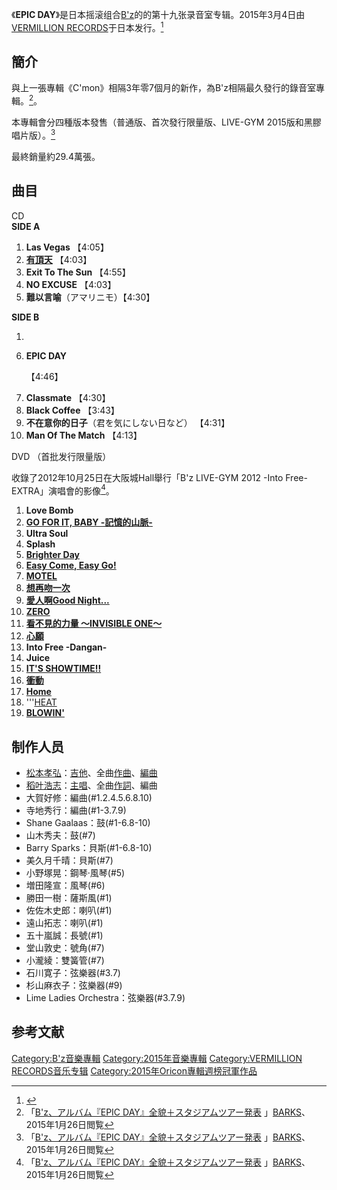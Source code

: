 {{Infobox album | 
| Name        = EPIC DAY
| Type        = studio
| Artist      = [[B'z|B'z]]
| Cover       = 
| Released    = 2015年3月4日
| Genre       = [[硬式摇滚|硬式摇滚]]<br/>[[流行摇滚|流行摇滚]]<br/>[[民謠|民謠]]<br/>[[J-POP|J-POP]]
| Recorded    = 2014年8月～2015年
| Length      = 43分22秒
| Label       = [[VERMILLION_RECORDS|VERMILLION RECORDS]]
| Producer    = [[松本孝弘|松本孝弘]]
| Chart position = * 週榜第1名（[[Oricon公信榜|Oricon]]）
* 2015年3月度月間第2位（Oricon）
* 2015上半年度年排名第7名（Oricon）
* 2015年度年間第12位（Oricon）
| Certification  = *白金（[[日本唱片业协会|日本唱片业协会]]）
| Last album  = [[B'z_The_Best_XXV_1988-1998|B'z The Best XXV 1988-1998]]<br/>[[B'z_The_Best_XXV_1999-2012|B'z The Best XXV 1999-2012]]<br/>（2013年）
| This album  = '''EPIC DAY'''<br/>（2015年）
| Next album  = [[DINOSAUR|DINOSAUR]]<br/>（2017年）
| Misc        = {{Singles
  | Name         = EPIC DAY
  | Type         = studio
  | single 1     = [[有頂天|有頂天]]
  | single 1 date = 2015年1月14日
  }}
}}

《'''EPIC DAY'''》是日本摇滚组合[[B'z|B'z]]的的第十九张录音室专辑。2015年3月4日由[[VERMILLION_RECORDS|VERMILLION RECORDS]]于日本发行。<ref>{{cite web|title=EPIC DAY|url=http://www.bz-vermillion.com/|publisher=B'z Offcial Web Site|language=ja|accessdate=2015-01-26|archive-date=2012-06-12|archive-url=https://web.archive.org/web/20120612000745/http://www.bz-vermillion.com/|dead-url=no}}</ref>

== 簡介 ==
與上一張專輯《C'mon》相隔3年零7個月的新作，為B'z相隔最久發行的錄音室專輯。<ref name="barks">「[http://headlines.yahoo.co.jp/hl?a=20150126-00000061-bark-musi B'z、アルバム『EPIC DAY』全貌＋スタジアムツアー発表] {{Wayback|url=http://headlines.yahoo.co.jp/hl?a=20150126-00000061-bark-musi |date=20150128114615 }}」[[BARKS|BARKS]]、2015年1月26日閲覧</ref>。

本專輯會分四種版本發售（普通版、首次發行限量版、LIVE-GYM 2015版和黑膠唱片版）。<ref name="barks">「[http://headlines.yahoo.co.jp/hl?a=20150126-00000061-bark-musi B'z、アルバム『EPIC DAY』全貌＋スタジアムツアー発表] {{webarchive|url=https://web.archive.org/web/20150128114615/http://headlines.yahoo.co.jp/hl?a=20150126-00000061-bark-musi |date=2015-01-28 }}」[[BARKS|BARKS]]、2015年1月26日閲覧</ref>

最終銷量約29.4萬張。

== 曲目 ==
; CD
; '''SIDE A'''
# '''Las Vegas''' 【4:05】
# '''[[有頂天|有頂天]]''' 【4:03】
# '''Exit To The Sun''' 【4:55】
# '''NO EXCUSE''' 【4:03】
# '''難以言喻'''（アマリニモ）【4:30】
; '''SIDE B'''
# <li value="6">'''EPIC DAY'''</li> 【4:46】
# '''Classmate''' 【4:30】
# '''Black Coffee''' 【3:43】
# '''不在意你的日子'''（君を気にしない日など） 【4:31】
# '''Man Of The Match''' 【4:13】

; DVD （首批发行限量版）
收錄了2012年10月25日在大阪城Hall舉行「B'z LIVE-GYM 2012 -Into Free- EXTRA」演唱會的影像<ref name="barks">「[http://headlines.yahoo.co.jp/hl?a=20150126-00000061-bark-musi B'z、アルバム『EPIC DAY』全貌＋スタジアムツアー発表] {{webarchive|url=https://web.archive.org/web/20150128114615/http://headlines.yahoo.co.jp/hl?a=20150126-00000061-bark-musi |date=2015-01-28 }}」[[BARKS|BARKS]]、2015年1月26日閲覧</ref>。
# '''Love Bomb'''
# '''[[GO_FOR_IT,_BABY_-記憶的山脈-|GO FOR IT, BABY -記憶的山脈-]]'''
# '''Ultra Soul'''
# '''Splash'''
# '''[[THE_CIRCLE|Brighter Day]]'''
# '''[[Easy_Come,_Easy_Go!|Easy Come, Easy Go!]]'''
# '''[[MOTEL|MOTEL]]'''
# '''[[IN_THE_LIFE|想再吻一次]]'''
# '''[[愛人啊Good_Night...|愛人啊Good Night...]]'''
# '''[[ZERO_(B'z單曲)|ZERO]]'''
# '''[[看不見的力量_～INVISIBLE_ONE～/MOVE|看不見的力量 ～INVISIBLE ONE～]]'''
# '''[[心願_(B'z單曲)|心願]]'''
# '''Into Free -Dangan-'''
# '''Juice'''
# '''[[IT'S_SHOWTIME!!|IT'S SHOWTIME!!]]'''
# '''[[衝動_(B'z單曲)|衝動]]'''
# '''[[B'z_The_Best_"ULTRA_Treasure"|Home]]'''
# '''[[B'z_The_Best_XXV_1988-1998|HEAT]] 
# '''[[BLOWIN'|BLOWIN']]'''

== 制作人员 ==
*[[松本孝弘|松本孝弘]]：[[吉他|吉他]]、全曲[[作曲|作曲]]、[[編曲|編曲]]
*[[稻叶浩志|稻叶浩志]]：[[主唱|主唱]]、全曲[[作詞|作詞]]、編曲
*大賀好修：編曲(#1.2.4.5.6.8.10)
*寺地秀行：編曲(#1-3.7.9)
*Shane Gaalaas：鼓(#1-6.8-10)
*山木秀夫：鼓(#7)
*Barry Sparks：貝斯(#1-6.8-10)
*美久月千晴：貝斯(#7)
*小野塚晃：鋼琴·風琴(#5)
*増田隆宣：風琴(#6)
*勝田一樹：薩斯風(#1)
*佐佐木史郎：喇叭(#1)
*遠山拓志：喇叭(#1)
*五十嵐誠：長號(#1)
*堂山敦史：號角(#7)
*小瀧綾：雙簧管(#7)
*石川寛子：弦樂器(#3.7)
*杉山麻衣子：弦樂器(#9)
*Lime Ladies Orchestra：弦樂器(#3.7.9)

==参考文献==
{{reflist}}

{{B'z}}
{{Oricon專輯週榜冠軍 (2015年)|2015年3月16日}}

[[Category:B'z音樂專輯|Category:B'z音樂專輯]]
[[Category:2015年音樂專輯|Category:2015年音樂專輯]]
[[Category:VERMILLION_RECORDS音乐专辑|Category:VERMILLION RECORDS音乐专辑]]
[[Category:2015年Oricon專輯週榜冠軍作品|Category:2015年Oricon專輯週榜冠軍作品]]